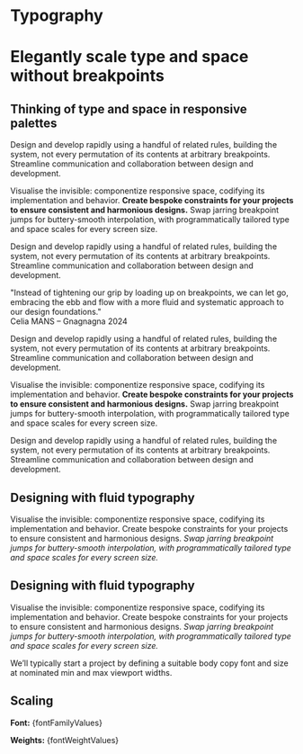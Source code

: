 
<Meta title="Protons/Typography" />



# Typography

<Unstyled>
  <div className='grid grid-cols-12 gap-xl p-xl text-pretty rounded-3xl bg-red text-yellow'>
    <div className='col-span-12 order-1'>
      <h1 className='font-regular italic text-display-2 max-w-heading tracking-tighter py-l'>Elegantly scale type and space without breakpoints</h1>
    </div>
      <div className='col-span-8 order-2'>
        <h2 className='font-medium text-bold text-heading-2 max-w-heading racking-tight pb-m'>Thinking of type and space in responsive palettes</h2>
        <div className=''>
          <p className='pb-s text-body'>Design and develop rapidly using a handful of related rules, building the system, not every permutation of its contents at arbitrary breakpoints. Streamline communication and collaboration between design and development.</p>
          <p className='pb-s text-body'>Visualise the invisible: componentize responsive space, codifying its implementation and behavior. <strong>Create bespoke constraints for your projects to ensure consistent and harmonious designs.</strong> Swap jarring breakpoint jumps for buttery-smooth interpolation, with programmatically tailored type and space scales for every screen size.</p>
        </div>
        <p className='text-small'>Design and develop rapidly using a handful of related rules, building the system, not every permutation of its contents at arbitrary breakpoints. Streamline communication and collaboration between design and development.</p>
        <div className='flex flex-col text-heading-5 italic max-w-text py-xl text-center'>
          "Instead of tightening our grip by loading up on breakpoints, we can let go, embracing the ebb and flow with a more fluid and systematic approach to our design foundations."
          <div className='pt-m text-center text-very-small'>Celia MANS – Gnagnagna 2024</div>
        </div>
        <p className='pb-s text-body'>Design and develop rapidly using a handful of related rules, building the system, not every permutation of its contents at arbitrary breakpoints. Streamline communication and collaboration between design and development.</p>
        <p className='pb-s text-body'>Visualise the invisible: componentize responsive space, codifying its implementation and behavior. <strong>Create bespoke constraints for your projects to ensure consistent and harmonious designs.</strong> Swap jarring breakpoint jumps for buttery-smooth interpolation, with programmatically tailored type and space scales for every screen size.</p>
        <p className='pb-s text-small'>Design and develop rapidly using a handful of related rules, building the system, not every permutation of its contents at arbitrary breakpoints. Streamline communication and collaboration between design and development.</p>
    </div>
    <div className='col-span-4 order-2 top-0'>
      <h2 className='font-medium text-heading-5 max-w-heading pb-m'>Designing <wbr/> with fluid typography</h2>
      <div className=''>
        <p className='pb-s text-body'>Visualise the invisible: componentize responsive space, codifying its implementation and behavior. Create bespoke constraints for your projects to ensure consistent and harmonious designs. <em>Swap jarring breakpoint jumps for buttery-smooth interpolation, with programmatically tailored type and space scales for every screen size.</em></p>
      </div>
      <h2 className='font-regular text-heading-5 max-w-heading pt-l pb-m'>Designing <wbr/> with fluid typography</h2>
      <div className=''>
        <p className='pb-s text-body'>Visualise the invisible: componentize responsive space, codifying its implementation and behavior. Create bespoke constraints for your projects to ensure consistent and harmonious designs. <em>Swap jarring breakpoint jumps for buttery-smooth interpolation, with programmatically tailored type and space scales for every screen size.</em></p>
        <p className='pb-s text-very-small'>We’ll typically start a project by defining a suitable body copy font and size at nominated min and max viewport widths.</p>
      </div>
    </div>
  </div>
</Unstyled>

## Scaling

**Font:** {fontFamilyValues}

**Weights:** {fontWeightValues}


<Typeset
  fontFamily={fontFamilyValues}
  fontSizes={fontSizeValues}
  sampleText={SampleText}
/>

